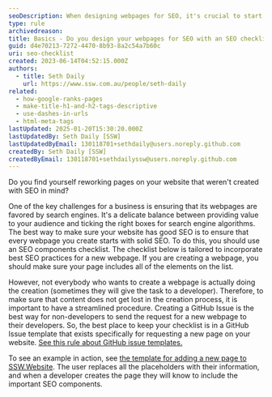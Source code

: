 ```yaml
---
seoDescription: When designing webpages for SEO, it's crucial to start with a solid checklist that includes essential elements such as title tags, meta descriptions, header tags, and more.
type: rule
archivedreason:
title: Basics - Do you design your webpages for SEO with an SEO checklist?
guid: d4e70213-7272-4470-8b93-8a2c54a7b60c
uri: seo-checklist
created: 2023-06-14T04:52:15.000Z
authors:
  - title: Seth Daily
    url: https://www.ssw.com.au/people/seth-daily
related:
  - how-google-ranks-pages
  - make-title-h1-and-h2-tags-descriptive
  - use-dashes-in-urls
  - html-meta-tags
lastUpdated: 2025-01-20T15:30:20.000Z
lastUpdatedBy: Seth Daily [SSW]
lastUpdatedByEmail: 130118701+sethdaily@users.noreply.github.com
createdBy: Seth Daily [SSW]
createdByEmail: 130118701+sethdailyssw@users.noreply.github.com
---
```


Do you find yourself reworking pages on your website that weren't created with SEO in mind?

One of the key challenges for a business is ensuring that its webpages are favored by search engines. It's a delicate balance between providing value to your audience and ticking the right boxes for search engine algorithms.
The best way to make sure your website has good SEO is to ensure that every webpage you create starts with solid SEO. To do this, you should use an SEO components checklist. The checklist below is tailored to incorporate best SEO practices for a new webpage. If you are creating a webpage, you should make sure your page includes all of the elements on the list.

However, not everybody who wants to create a webpage is actually doing the creation (sometimes they will give the task to a developer). Therefore, to make sure that content does not get lost in the creation process, it is important to have a streamlined procedure. Creating a GitHub Issue is the best way for non-developers to send the request for a new webpage to their developers. So, the best place to keep your checklist is in a GitHub Issue template that exists specifically for requesting a new page on your website. [See this rule about GitHub issue templates.](/github-issue-templates/)

To see an example in action, see [the template for adding a new page to SSW.Website](https://github.com/SSWConsulting/SSW.Website/issues/new?assignees=&labels=&projects=&template=new_webpage.yml&title=%F0%9F%93%84+%7B%7B+TITLE+%7D%7D+). The user replaces all the placeholders with their information, and when a developer creates the page they will know to include the important SEO components.
